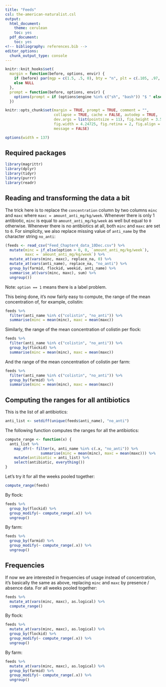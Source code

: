 ```yaml
---
title: "Feeds"
csl: the-american-naturalist.csl
output:
  html_document:
    theme: cerulean
    toc: yes
  pdf_document:
    toc: yes
<!-- bibliography: references.bib -->
editor_options: 
  chunk_output_type: console
---
```


<!--
IMAGES:
Insert them with: ![alt text](image.png)
You can also resize them if needed: convert image.png -resize 50% image.png
If you want to center the image, go through HTML code:
<div style="text-align:center"><img src ="image.png"/></div>

REFERENCES:
For references: Put all the bibTeX references in the file "references.bib"
in the current folder and cite the references as @key or [@key] in the text.
Uncomment the bibliography field in the above header and put a "References"
title wherever you want to display the reference list.
-->

<style type="text/css">
.main-container {
  max-width: 1370px;
  margin-left: auto;
  margin-right: auto;
}
</style>

```r
knitr::knit_hooks$set(
  margin = function(before, options, envir) {
    if (before) par(mgp = c(1.5, .5, 0), bty = "n", plt = c(.105, .97, .13, .97))
    else NULL
  },
  prompt = function(before, options, envir) {
    options(prompt = if (options$engine %in% c("sh", "bash")) "$ " else "> ")
  })

knitr::opts_chunk$set(margin = TRUE, prompt = TRUE, comment = "",
                      collapse = TRUE, cache = FALSE, autodep = TRUE,
                      dev.args = list(pointsize = 11), fig.height = 3.5,
                      fig.width = 4.24725, fig.retina = 2, fig.align = "center",
                      message = FALSE)

options(width = 137)
```

## Required packages

```r
library(magrittr)
library(dplyr)
library(tidyr)
library(purrr)
library(readr)
```

## Reading and transforming the data a bit

The trick here is to replace the `concentration` column by two columns `minc`
and `maxc` where `maxc = amount_anti_mg/kg/week`. Whenever there is only 1
antibiotic, `minc` is equal to `amount_anti_mg/kg/week` as well but equal to `0`
otherwise. Whenever there is no antibiotics at all, both `minc` and `maxc` are
set to `0`. For simplicity, we also replace missing value of `anti_name` by the
character string `no_anti`:

```r
(feeds <- read_csv("Feed_Chapter4_data_10Dec.csv") %>%
  mutate(minc = if_else(option > 0, 0, `amount_anti_mg/kg/week`),
         maxc = `amount_anti_mg/kg/week`) %>% 
  mutate_at(vars(minc, maxc), replace_na, 0) %>% 
  mutate_at(vars(anti_name), replace_na, "no_anti") %>% 
  group_by(farmid, flockid, weekid, anti_name) %>% 
  summarise_at(vars(minc, maxc), sum) %>% 
  ungroup())
```

Note: `option == 1` means there is a label problem.

This being done, it's now fairly easy to compute, the range of the mean
concentration of, for example, colistin:

```r
feeds %>%
  filter(anti_name %in% c("colistin", "no_anti")) %>%
  summarise(minc = mean(minc), maxc = mean(maxc))
```

Similarly, the range of the mean concentration of colistin per flock:

```r
feeds %>% 
  filter(anti_name %in% c("colistin", "no_anti")) %>% 
  group_by(flockid) %>% 
  summarise(minc = mean(minc), maxc = mean(maxc))
```

And the range of the mean concentration of colistin per farm:

```r
feeds %>% 
  filter(anti_name %in% c("colistin", "no_anti")) %>% 
  group_by(farmid) %>% 
  summarise(minc = mean(minc), maxc = mean(maxc))
```

## Computing the ranges for all antibiotics

This is the list of all antibiotics:

```r
anti_list <- setdiff(unique(feeds$anti_name), "no_anti")
```

The following function computes the ranges for all the antibiotics:

```r
compute_range <- function(x) {
  anti_list %>% 
    map_dfr(~ filter(x, anti_name %in% c(.x, "no_anti")) %>%
                summarise(minc = mean(minc), maxc = mean(maxc))) %>% 
    mutate(antibiotic = anti_list) %>% 
    select(antibiotic, everything())
}
```

Let's try it for all the weeks pooled together:

```r
compute_range(feeds)
```

By flock:

```r
feeds %>% 
  group_by(flockid) %>% 
  group_modify(~ compute_range(.x)) %>% 
  ungroup()
```

By farm:

```r
feeds %>% 
  group_by(farmid) %>% 
  group_modify(~ compute_range(.x)) %>% 
  ungroup()
```

## Frequencies

If now we are interested in frequencies of usage instead of concentration, it's
basically the same as above, replacing `minc` and `maxc` by presence / absence
data. For all weeks pooled together:

```r
feeds %>%
  mutate_at(vars(minc, maxc), as.logical) %>% 
  compute_range()
```

By flock:

```r
feeds %>% 
  mutate_at(vars(minc, maxc), as.logical) %>% 
  group_by(flockid) %>% 
  group_modify(~ compute_range(.x)) %>% 
  ungroup()
```

By farm:

```r
feeds %>% 
  mutate_at(vars(minc, maxc), as.logical) %>% 
  group_by(farmid) %>% 
  group_modify(~ compute_range(.x)) %>% 
  ungroup()
```
